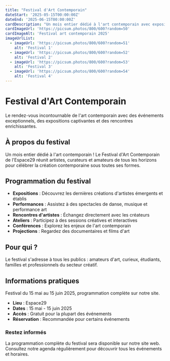 ```yaml
---
title: "Festival d'Art Contemporain"
dateStart: '2025-05-15T00:00:00Z'
dateEnd: '2025-06-15T00:00:00Z'
cardDescription: "Un mois entier dédié à l'art contemporain avec expositions, performances et rencontres d'artistes."
cardImageUrl: 'https://picsum.photos/800/600?random=50'
cardImageAlt: 'Festival art contemporain 2025'
imageUrlList:
  - imageUrl: 'https://picsum.photos/800/600?random=51'
    alt: 'Festival 1'
  - imageUrl: 'https://picsum.photos/800/600?random=52'
    alt: 'Festival 2'
  - imageUrl: 'https://picsum.photos/800/600?random=53'
    alt: 'Festival 3'
  - imageUrl: 'https://picsum.photos/800/600?random=54'
    alt: 'Festival 4'
---
```


# Festival d'Art Contemporain

Le rendez-vous incontournable de l'art contemporain avec des événements exceptionnels, des expositions captivantes et des rencontres enrichissantes.

## À propos du festival

Un mois entier dédié à l'art contemporain ! Le Festival d'Art Contemporain de l'Espace29 réunit artistes, curateurs et amateurs de tous les horizons pour célébrer la création contemporaine sous toutes ses formes.

## Programmation du festival

- **Expositions** : Découvrez les dernières créations d'artistes émergents et établis
- **Performances** : Assistez à des spectacles de danse, musique et performance art
- **Rencontres d'artistes** : Échangez directement avec les créateurs
- **Ateliers** : Participez à des sessions créatives et interactives
- **Conférences** : Explorez les enjeux de l'art contemporain
- **Projections** : Regardez des documentaires et films d'art

## Pour qui ?

Le festival s'adresse à tous les publics : amateurs d'art, curieux, étudiants, familles et professionnels du secteur créatif.

## Informations pratiques

Festival du 15 mai au 15 juin 2025, programmation complète sur notre site.

- **Lieu** : Espace29
- **Dates** : 15 mai - 15 juin 2025
- **Accès** : Gratuit pour la plupart des événements
- **Réservation** : Recommandée pour certains événements

### Restez informés

La programmation complète du festival sera disponible sur notre site web. Consultez notre agenda régulièrement pour découvrir tous les événements et horaires.
